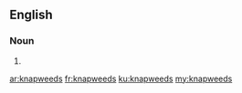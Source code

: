 ==English==

===Noun===
{{head|en|plural}}

# {{plural of|knapweed|lang=en}}

[[ar:knapweeds]]
[[fr:knapweeds]]
[[ku:knapweeds]]
[[my:knapweeds]]